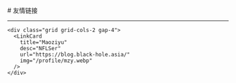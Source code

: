 
<BaseLayout PageID="friend">
  <BaseCard title="Friend">
# 友情链接

---

    <div class="grid grid-cols-2 gap-4">
      <LinkCard
        title="Maoziyu"
        desc="NFLSer"
        url="https://blog.black-hole.asia/"
        img="/profile/mzy.webp"
      />
    </div>

  </BaseCard>
</BaseLayout>
